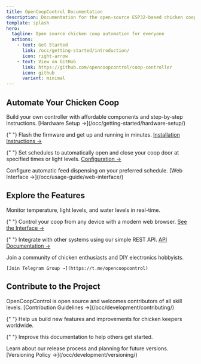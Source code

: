 ```yaml
---
title: OpenCoopControl Documentation
description: Documentation for the open-source ESP32-based chicken coop automation system.
template: splash
hero:
  tagline: Open source chicken coop automation for everyone
  actions:
    - text: Get Started
      link: /occ/getting-started/introduction/
      icon: right-arrow
    - text: View on GitHub
      link: https://github.com/opencoopcontrol/coop-controller
      icon: github
      variant: minimal
---
```



## Automate Your Chicken Coop

<CardGrid stagger>
  <Card title="Easy Hardware Setup" icon="setting">
    Build your own controller with affordable components and step-by-step
    instructions. [Hardware Setup →](/occ/getting-started/hardware-setup/)
  </Card>

{" "}
<Card title="Simple Installation" icon="upload">
  Flash the firmware and get up and running in minutes. [Installation
  Instructions →](/occ/getting-started/installation/)
</Card>

{" "}
<Card title="Automated Door Control" icon="puzzle">
  Set schedules to automatically open and close your coop door at specified
  times or light levels. [Configuration →](/occ/usage-guide/configuration/)
</Card>

  <Card title="Feeding Schedule" icon="clock">
    Configure automatic feed dispensing on your preferred schedule. [Web
    Interface →](/occ/usage-guide/web-interface/)
  </Card>
</CardGrid>

## Explore the Features

<CardGrid>
  <Card title="Environmental Monitoring" icon="temperature">
    Monitor temperature, light levels, and water levels in real-time.
  </Card>

{" "}
<Card title="Web Interface" icon="laptop">
  Control your coop from any device with a modern web browser. [See the
  Interface →](/occ/usage-guide/web-interface/)
</Card>

{" "}
<Card title="API Access" icon="server">
  Integrate with other systems using our simple REST API. [API Documentation
  →](/occ/api-reference/overview/)
</Card>

<Card title="Community Support" icon="message-square">
    Join a community of chicken enthusiasts and DIY electronics hobbyists.
    
    [Join Telegram Group →](https://t.me/opencoopcontrol)
  </Card>
</CardGrid>

## Contribute to the Project

<CardGrid>
  <Card title="Open Source" icon="github">
    OpenCoopControl is open source and welcomes contributors of all skill
    levels. [Contribution Guidelines →](/occ/development/contributing/)
  </Card>

{" "}
<Card title="Feature Development" icon="pen">
  Help us build new features and improvements for chicken keepers worldwide.
</Card>

{" "}
<Card title="Documentation" icon="document">
  Improve this documentation to help others get started.
</Card>

  <Card title="Versioning" icon="seti:versioning">
    Learn about our release process and planning for future versions.
    [Versioning Policy →](/occ/development/versioning/)
  </Card>
</CardGrid>
